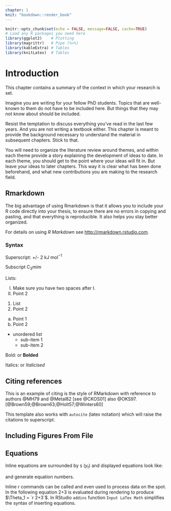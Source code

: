 ```yaml
---
chapter: 1
knit: "bookdown::render_book"
---
```


<!-- R and knitr defaults for the book -->
```r
knitr::opts_chunk$set(echo = FALSE, message=FALSE, cache=TRUE)
# Load any R packages you need here
library(ggplot2)    # Plotting
library(magrittr)   # Pipe (%>%)
library(kableExtra) # Tables
library(knitLatex)  # Tables
```

<!-- Chapter title and label in curly braces to be referenced in text -->
# Introduction {#ch:intro} 

This chapter contains a summary of the context in which your research is set. 

Imagine you are writing for your fellow PhD students. Topics that are well-known to them do not have to be included here. But things that they may not know about should be included.

Resist the temptation to discuss everything you've read in the last few years. And you are not writing a textbook either. This chapter is meant to provide the background necessary to understand the material in subsequent chapters. Stick to that.

You will need to organize the literature review around themes, and within each theme provide a story explaining the development of ideas to date. In each theme, you should get to the point where your ideas will fit in. But leave your ideas to later chapters. This way it is clear what has been done beforehand, and what new contributions you are making to the research field.

<!-- Section in chapter and label-->
## Rmarkdown {#sec:rmd}

The big advantage of using Rmarkdown is that it allows you to include your R code directly into your thesis, to ensure there are no errors in copying and pasting, and that everything is reproducible. It also helps you stay better organized.

For details on using _R Markdown_ see <http://rmarkdown.rstudio.com>.

<!-- Subsections are not printed in contents. this can be changed in monashthesis.cls: \setcounter{tocdepth}{1}-->

### Syntax


Superscript: +/- 2 kJ mol$^{-1}$

Subscript C$_3$mim

Lists:

I.  Make sure you have two spaces after I.
II.  Point 2
  
1)  List
2)  Point 2

a.  Point 1
b.  Point 2

* unordered list
    + sub-item 1 
    + sub-item 2 

Bold: \textbf{Bolded} or **Bolded**

Italics: \emph{Italicised} or *Italicised*

## Citing references

This is an example of citing is the style of RMarkdown with reference to authors @MH79 and @Metal82 [see @CKOS01] also @OKS97. [@Brown59;@Brown63;@Holt57;@Winters60]

This template also works with `autocite` (latex notation) which will raise the citations to superscript.\autocite{OKS97}

## Including Figures From File

<!-- [H] puts the picture here, similar to h!, t and b are at top and bottom of page -->
<!-- Scale image to 1 * width of page (1\textwidth) and path to image: {figures/ils.png} -->
\begin{figure}[H]
  \includegraphics[width=1\textwidth,center]{figures/ils.png}
  \caption{The caption for my figure :).}
  \label{fig:figlabel}
\end{figure}

## Equations 

Inline equations are surrounded by `$` ($y_t$) and displayed equations look like: 
\begin{equation}
  y_t - y_{t-4} = \beta (x_t-x_{t-4}) + \gamma (z_t-z_{t-4}) + \theta_1 \varepsilon_{t-1} + \Theta_1 \varepsilon_{t-4} + \varepsilon_t
\label{eq:epsilon}
\end{equation}

and generate equation numbers.

Inline r commands can be called and even used to process data on the spot. In the following equation 2+3 is evaluated during rendering to produce $\Theta_1 = `r 2+3`$. In RStudio `addins` function `Input LaTex Math` simplifies the syntax of inserting equations.


<!-- A section is defined inside of includepdf and added to table of contents so a separate heading is not needed -->
<!-- To choose which pages are displayed        : pages={-} prints all pages of the document -->
<!-- To include in table of contents            : addtotoc -->
<!-- Continue pagestyle header and footer       : pagecommand={} -->
<!-- Change style of pagestyle to only a header : pagecommand={\thispagestyle{pubs_head}} -->
<!-- Path to file                               : {pdfs/publication.pdf} -->
\includepdf[pages={-}, 
  addtotoc={1,section,1,{Including a PDF}, pdf:included},
  pagecommand={\thispagestyle{pubs_head}}
  ] {pdfs/publication.pdf}



<!-- References for this section with be printed after a pagebreak -->
\pagebreak
\printbibliography[segment=\therefsegment,title={References}, heading=subbibnumbered]
